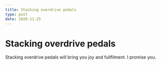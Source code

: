 ```yaml
---
title: Stacking overdrive pedals
type: post
date: 2020-11-25
---
```


# Stacking overdrive pedals

Stacking overdrive pedals will bring you joy and fullfilment. I promise you.
